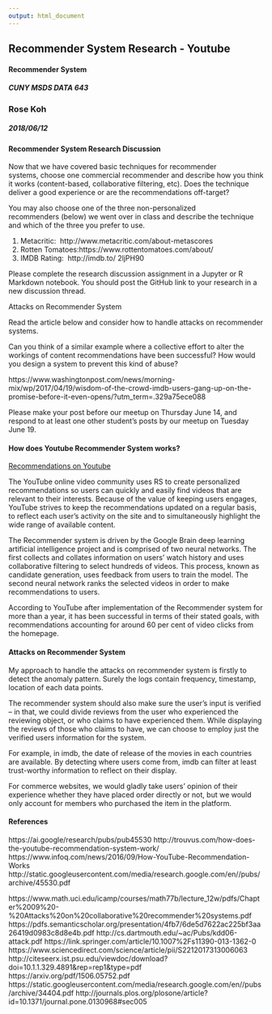 ```yaml
---
output: html_document
---
```

<style>
p.comment {
background-color: #DBDBDB;
padding: 10px;
border: 1px solid black;
margin-left: 25px;
border-radius: 5px;
font-style: italic;
}
</style>

<div class='alert alert-info'>
<h2 class='display-3 text-uppercase'>Recommender System Research - Youtube</h2>

#### Recommender System
##### CUNY MSDS DATA 643

### Rose Koh
##### 2018/06/12
<div class='clearfix'></div>
</div>

<div class='page-header text-uppercase'>
  <h4>Recommender System Research Discussion</h4>
</div>

<div class = 'well'>

Now that we have covered basic techniques for recommender systems, choose one commercial recommender and describe how you think it works (content-based, collaborative filtering, etc). Does the technique deliver a good experience or are the recommendations off-target?

You may also choose one of the three non-personalized recommenders (below) we went over in class and describe the technique and which of the three you prefer to use.

1. Metacritic:  http://www.metacritic.com/about-metascores
2. Rotten Tomatoes:https://www.rottentomatoes.com/about/
3. IMDB Rating:  http://imdb.to/ 2ljPH90

Please complete the research discussion assignment in a Jupyter or R Markdown notebook. You should post the GitHub link to your research in a new discussion thread.

Attacks on Recommender System

Read the article below and consider how to handle attacks on recommender systems. 

Can you think of a similar example where a collective effort to alter the workings of content recommendations have been successful? How would you design a system to prevent this kind of abuse?

https://www.washingtonpost.com/news/morning-mix/wp/2017/04/19/wisdom-of-the-crowd-imdb-users-gang-up-on-the-promise-before-it-even-opens/?utm_term=.329a75ece088

Please make your post before our meetup on Thursday June 14, and respond to at least one other student's posts by our meetup on Tuesday June 19.

</div>

#### How does Youtube Recommender System works?

<p>[Recommendations on Youtube](https://www.youtube.com/watch?v=nYMBHwf4owY)</p>

<div class="alert alert-success" role="alert">

The YouTube online video community uses RS to create personalized recommendations so users can quickly and easily find videos that are relevant to their interests. Because of the value of keeping users engages, YouTube strives to keep the recommendations updated on a regular basis, to reflect each user’s activity on the site and to simultaneously highlight the wide range of available content.


The Recommender system is driven by the Google Brain deep learning artificial intelligence project and is comprised of two neural networks. The first collects and collates information on users’ watch history and uses collaborative filtering to select hundreds of videos. This process, known as candidate generation, uses feedback from users to train the model. The second neural network ranks the selected videos in order to make recommendations to users.


According to YouTube after implementation of the Recommender system for more than a year, it has been successful in terms of their stated goals, with recommendations accounting for around 60 per cent of video clicks from the homepage.

</div>

#### Attacks on Recommender System

<div class="alert alert-success" role="alert">

My approach to handle the attacks on recommender system is firstly to detect the anomaly pattern. Surely the logs contain frequency, timestamp, location of each data points.

The recommender system should also make sure the user's input is verified -- in that, we could divide reviews from the user who experienced the reviewing object, or who claims to have experienced them. While displaying the reviews of those who claims to have, we can choose to employ just the verified users information for the system.

For example, in imdb, the date of release of the movies in each countries are available. By detecting where users come from, imdb can filter at least trust-worthy information to reflect on their display.

For commerce websites, we would gladly take users' opinion of their experience whether they have placed order directly or not, but we would only account for members who purchased the item in the platform.


</div>



#### References
https://ai.google/research/pubs/pub45530
http://trouvus.com/how-does-the-youtube-recommendation-system-work/
https://www.infoq.com/news/2016/09/How-YouTube-Recommendation-Works
http://static.googleusercontent.com/media/research.google.com/en//pubs/archive/45530.pdf

https://www.math.uci.edu/icamp/courses/math77b/lecture_12w/pdfs/Chapter%2009%20-%20Attacks%20on%20collaborative%20recommender%20systems.pdf
https://pdfs.semanticscholar.org/presentation/4fb7/6de5d7622ac225bf3aa26419d0983c8d8e4b.pdf
http://cs.dartmouth.edu/~ac/Pubs/kdd06-attack.pdf
https://link.springer.com/article/10.1007%2Fs11390-013-1362-0
https://www.sciencedirect.com/science/article/pii/S2212017313006063
http://citeseerx.ist.psu.edu/viewdoc/download?doi=10.1.1.329.4891&rep=rep1&type=pdf
https://arxiv.org/pdf/1506.05752.pdf
https://static.googleusercontent.com/media/research.google.com/en//pubs/archive/34404.pdf
http://journals.plos.org/plosone/article?id=10.1371/journal.pone.0130968#sec005